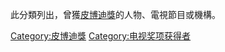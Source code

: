 此分類列出，曾獲[[皮博迪獎|皮博迪獎]]的人物、電視節目或機構。
{{Commonscat|Recipients of Peabody Awards}}

[[Category:皮博迪獎|Category:皮博迪獎]]
[[Category:电视奖项获得者|Category:电视奖项获得者]]